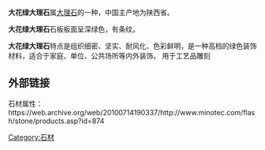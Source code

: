 {{multiple issues|
{{expand|time=2015-04-24T11:41:23+00:00}}
{{inappropriate tone|time=2015-04-24T11:41:23+00:00}}
{{unreferenced|time=2015-04-24T11:41:23+00:00}}
}}
'''大花绿大理石'''属[[大理石|大理石]]的一种，中国主产地为陕西省。

'''大花绿大理石'''石板板面呈深绿色，有条纹。

'''大花绿大理石'''特点是组织细密、坚实、耐风化、色彩鲜明，是一种高档的绿色装饰材料，适合于家庭、单位、公共场所等内外装饰。
用于工艺品雕刻
==外部链接==
石材属性：https://web.archive.org/web/20100714190337/http://www.minotec.com/flash/stone/products.asp?id=874
{{Mineral-stub}}
[[Category:石材|Category:石材]]